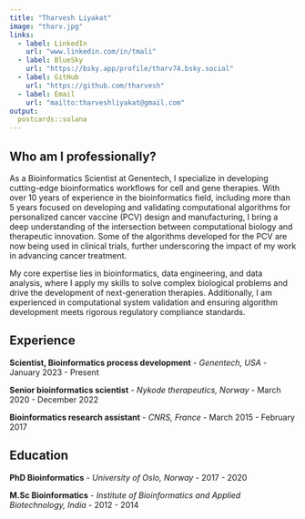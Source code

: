 ```yaml
---
title: "Tharvesh Liyakat"
image: "tharv.jpg"
links:
  - label: LinkedIn
    url: "www.linkedin.com/in/tmali"
  - label: BlueSky
    url: "https://bsky.app/profile/tharv74.bsky.social"
  - label: GitHub
    url: "https://github.com/tharvesh"
  - label: Email
    url: "mailto:tharveshliyakat@gmail.com"
output:
  postcards::solana
---
```


## Who am I professionally?

As a Bioinformatics Scientist at Genentech, I specialize in developing cutting-edge bioinformatics workflows for cell and gene therapies. With over 10 years of experience in the bioinformatics field, including more than 5 years focused on developing and validating computational algorithms for personalized cancer vaccine (PCV) design and manufacturing, I bring a deep understanding of the intersection between computational biology and therapeutic innovation. Some of the algorithms developed for the PCV are now being used in clinical trials, further underscoring the impact of my work in advancing cancer treatment.

My core expertise lies in bioinformatics, data engineering, and data analysis, where I apply my skills to solve complex biological problems and drive the development of next-generation therapies. Additionally, I am experienced in computational system validation and ensuring algorithm development meets rigorous regulatory compliance standards.

## Experience

**Scientist, Bioinformatics process development** - *Genentech, USA* - January 2023 - Present

**Senior bioinformatics scientist** - *Nykode therapeutics, Norway* - March 2020 - December 2022

**Bioinformatics research assistant** - *CNRS, France* - March 2015 - February 2017

## Education

**PhD Bioinformatics** - *University of Oslo, Norway* - 2017 - 2020

**M.Sc Bioinformatics** - *Institute of Bioinformatics and Applied Biotechnology, India* - 2012 - 2014

